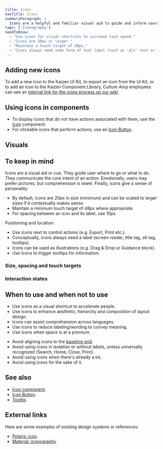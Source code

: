 ```yaml
---
title: Icons
navTitle: Icons
summaryParagraph: |
  Icons are a helpful and familiar visual aid to guide and inform users. Not just for aesthetics, they provide humanity by defining hierarchy for information and shaping a page’s composition, helping to make our product more approachable and usable.
tags: ['Iconography']
needToKnow:
  - "Use icons for visual shortcuts to increase task speed."
  - "Icons are 20px or larger."
  - "Maintain a touch target of 48px."
  - "Icons always need some form of text label (such as 'alt' text or tooltips)."
---
```



## Adding new icons

To add a new icon to the Kaizen UI Kit, to export an icon from the UI Kit, or to add an icon to the Kaizen Component Library, Culture Amp employees can see an [internal link for the icons process on our wiki](https://cultureamp.atlassian.net/wiki/spaces/Prod/pages/154211094/Icon+Process).

## Using icons in components

- To display icons that do not have actions associated with them, use the [Icon](/components/icon) component.
- For clickable icons that perform actions, use an [Icon Button](/components/icon-button).

## Visuals

<IconGrid />

<!--

<IconGrid category="Actions" />

<IconGrid category="Informational" />

<IconGrid category="Directional" />

<IconGrid category="Users" />

<IconGrid category="Views" />

<IconGrid category="Surveys" />

<IconGrid category="Sentiment" />

<IconGrid category="Navigational/Effectiveness" />

<IconGrid category="Navigational/Engagement" />

<IconGrid category="Navigational/Global" />

 -->

## To keep in mind

Icons are a visual aid or cue. They guide user where to go or what to do. They communicate the core intent of an action. Emotionally, users may prefer pictures, but comprehension is lower. Finally, icons give a sense of personality.

- By default, icons are 20px in size (minimum) and can be scaled to larger sizes if it contextually makes sense.
- Maintain a minimum touch target of 48px where appropriate.
- For spacing between an icon and its label, use 10px.

Positioning and location:

- Use icons next to control actions (e.g. Export, Print etc.).
- Conceptually, icons always need a label (screen reader, title tag, alt tag, tooltips).
- Icons can be used as illustrations (e.g. Drag & Drop or Guidance block).
- Use icons to trigger tooltips for information.

### Size, spacing and touch targets

<IconSizeSpaceTouch />

### Interaction states

<InteractionStatesDemo />

## When to use and when not to use

<DosAndDonts>
<Do>

- Use icons as a visual shortcut to accelerate people.
- Use icons to enhance aesthetic, hierarchy and composition of layout design.
- Icons can assist comprehension across languages.
- Use icons to reduce labeling/wording to convey meaning.
- Use icons when space is at a premium.

</Do>
<Dont>

- Avoid aligning icons to the [baseline grid](../vertical-rhythm-and-baseline-grid).
- Avoid using icons in isolation or without labels, unless universally recognized (Search, Home, Close, Print).
- Avoid using icons when there's already a lot.
- Avoid using icons for the sake of it.

</Dont>
</DosAndDonts>

## See also

- [Icon component](/components/icon).
- [Icon Button](/components/icon-button).
- [Tooltip](/components/tooltip).

## External links

Here are some examples of existing design systems or references:

- [Polaris: icon](https://polaris.shopify.com/components/images-and-icons/icon#navigation).
- [Material: iconography](https://material.io/design/iconography/product-icons.html).

